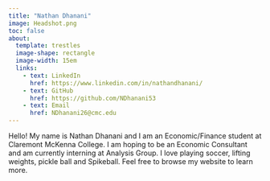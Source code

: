 ```yaml
---
title: "Nathan Dhanani"
image: Headshot.png
toc: false
about: 
  template: trestles
  image-shape: rectangle
  image-width: 15em
  links: 
    - text: LinkedIn
      href: https://www.linkedin.com/in/nathandhanani/
    - text: GitHub
      href: https://github.com/NDhanani53
    - text: Email
      href: NDhanani26@cmc.edu
---
```


Hello! My name is Nathan Dhanani and I am an Economic/Finance student at Claremont McKenna College. I am hoping to be an Economic Consultant and am currently interning at Analysis Group. I love playing soccer, lifting weights, pickle ball and Spikeball. Feel free to browse my website to learn more.
